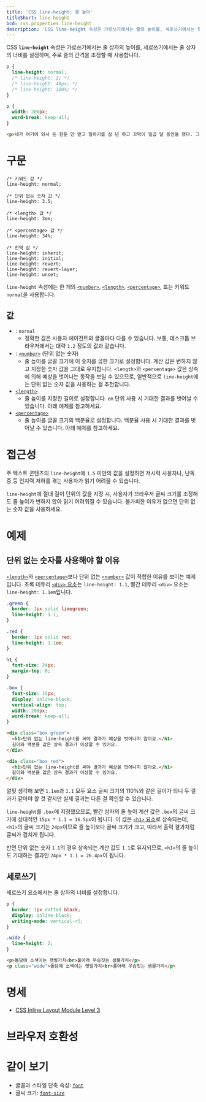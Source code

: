 ```yaml
---
title: 'CSS line-height: 줄 높이'
titleShort: line-height
bcd: css.properties.line-height
description: 'CSS line-height 속성은 가로쓰기에서는 줄의 높이를, 세로쓰기에서는 줄의 너비를 설정하며, 주로 줄의 간격을 조정할 때 사용합니다.'
---
```


CSS **`line-height`** 속성은 가로쓰기에서는 줄 상자의 높이를, 세로쓰기에서는 줄 상자의 너비를 설정하며, 주로 줄의 간격을 조정할 때 사용합니다.

```css hidden name=demo
p {
  line-height: normal;
  /* line-height: 2; */
  /* line-height: 40px; */
  /* line-height: 300%; */
}
```

```css hidden name=demo filename=style
p {
  width: 200px;
  word-break: keep-all;
}
```

```html hidden name=demo
<p>내가 여기에 와서 돈 한푼 안 받고 일하기를 삼 년 하고 꼬박이 일곱 달 동안을 했다. 그런데도 미처 못 자랐다니까 이 키는 언제야 자라는 겐지 짜장 영문 모른다.</p>
```

<LiveExample height={320} lang="css" name="demo" />

# 구문

```css-prop
/* 키워드 값 */
line-height: normal;

/* 단위 없는 숫자 값 */
line-height: 3.5;

/* <length> 값 */
line-height: 3em;

/* <percentage> 값 */
line-height: 34%;

/* 전역 값 */
line-height: inherit;
line-height: initial;
line-height: revert;
line-height: revert-layer;
line-height: unset;
```

`line-height` 속성에는 한 개의 [`<number>`], [`<length>`], [`<percentage>`], 또는 키워드 `normal`을 사용합니다.

## 값

- : `normal`
  - 정확한 값은 사용자 에이전트와 글꼴마다 다를 수 있습니다. 보통, 데스크톱 브라우저에서는 대략 `1.2` 정도의 값과 같습니다.
- : [`<number>`] (단위 없는 숫자)
  - 줄 높이를 글꼴 크기에 이 숫자를 곱한 크기로 설정합니다. 계산 값은 변하지 않고 지정한 숫자 값을 그대로 유지합니다. `<length>`와 `<percentage>` 값은 상속에 의해 예상을 벗어나는 동작을 보일 수 있으므로, 일반적으로 `line-height`에는 단위 없는 숫자 값을 사용하는 걸 추천합니다.
- [`<length>`]
  - 줄 높이를 지정한 길이로 설정합니다. `em` 단위 사용 시 기대한 결과를 벗어날 수 있습니다. 아래 예제를 참고하세요.
- [`<percentage>`]
  - 줄 높이를 글꼴 크기의 백분율로 설정합니다. 백분율 사용 시 기대한 결과를 벗어날 수 있습니다. 아래 예제를 참고하세요.

# 접근성

주 텍스트 콘텐츠의 `line-height`에 `1.5` 미만의 값을 설정하면 저시력 사용자나, 난독증 등 인지력 저하를 겪는 사용자가 읽기 어려울 수 있습니다.

`line-height`에 절대 길이 단위의 값을 지정 시, 사용자가 브라우저 글씨 크기를 조정해도 줄 높이가 변하지 않아 읽기 어려워질 수 있습니다. 불가피한 이유가 없으면 단위 없는 숫자 값을 사용하세요.

# 예제

## 단위 없는 숫자를 사용해야 할 이유

[`<length>`]와 [`<percentage>`]보다 단위 없는 [`<number>`] 값이 적합한 이유를 보이는 예제입니다. 초록 테두리 [`<div>` 요소][`<div>`]는 `line-height: 1.1`, 빨간 테두리 `<div>` 요소는 `line-height: 1.1em`입니다.

```css hidden name=example
.green {
  border: 1px solid limegreen;
  line-height: 1.1;
}

.red {
  border: 1px solid red;
  line-height: 1.1em;
}

h1 {
  font-size: 24px;
  margin-top: 0;
}

.box {
  font-size: 15px;
  display: inline-block;
  vertical-align: top;
  width: 200px;
  word-break: keep-all;
}
```

```html hidden name=example
<div class="box green">
  <h1>단위 없는 line-height를 써야 결과가 예상을 벗어나지 않아요.</h1>
  길이와 백분율 값은 상속 결과가 이상할 수 있어요.
</div>

<div class="box red">
  <h1>단위 없는 line-height를 써야 결과가 예상을 벗어나지 않아요.</h1>
  길이와 백분율 값은 상속 결과가 이상할 수 있어요.
</div>
```

<LiveExample height={240} lang="css" name="example" />

얼핏 생각해 보면 `1.1em`과 `1.1` 모두 요소 글씨 크기의 110%와 같은 길이가 되니 두 결과가 같아야 할 것 같지만 실제 결과는 다른 걸 확인할 수 있습니다.

`line-height`를 `.box`에 지정했으므로, 빨간 상자의 줄 높이 계산 값은 `.box`의 글씨 크기에 상대적인 `15px * 1.1 = 16.5px`이 됩니다. 이 값은 [`<h1>` 요소][`<h1>`]로 상속되는데, `<h1>`의 글씨 크기는 `24px`이므로 줄 높이보다 글씨 크기가 크고, 따라서 출력 결과처럼 글씨가 겹치게 됩니다.

반면 단위 없는 숫자 `1.1`의 경우 상속되는 계산 값도 `1.1`로 유지되므로, `<h1>`의 줄 높이도 기대하는 결과인 `24px * 1.1 = 26.4px`이 됩니다.

## 세로쓰기

세로쓰기 요소에서는 줄 상자의 너비를 설정합니다.

```css hidden name=vertical
p {
  border: 1px dotted black;
  display: inline-block;
  writing-mode: vertical-rl;
}

.wide {
  line-height: 2;
}
```

```html hidden name=vertical
<p>돌담에 소색이는 햇발가치<br>풀아래 우슴짓는 샘물가치</p>
<p class="wide">돌담에 소색이는 햇발가치<br>풀아래 우슴짓는 샘물가치</p>
```

<LiveExample height={240} lang="css" name="vertical" />

# 명세

- [CSS Inline Layout Module Level 3](https://drafts.csswg.org/css-inline/#line-height-property)

# 브라우저 호환성

<BrowserCompat data={props.bcd} />

# 같이 보기

- 글꼴과 스타일 단축 속성: [`font`]
- 글씨 크기: [`font-size`]

[`<div>`]: /docs/Web/HTML/Element/div
[`<h1>`]: /docs/Web/HTML/Element/Heading_Elements
[`<length>`]: ./length
[`<number>`]: ./number
[`<percentage>`]: ./percentage
[`font`]: ./font
[`font-size`]: ./font-size
